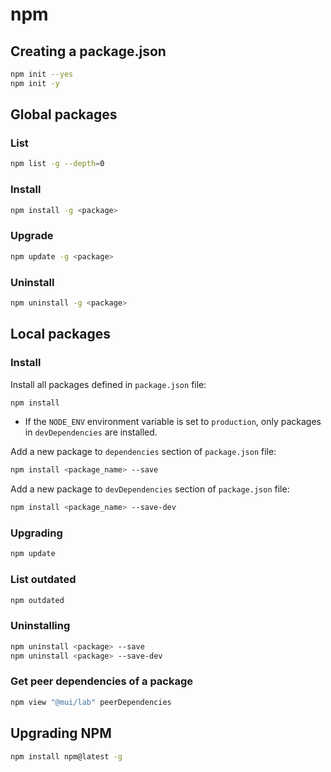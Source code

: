 # npm

## Creating a package.json

```sh
npm init --yes
npm init -y
```

## Global packages

### List

```sh
npm list -g --depth=0
```

### Install

```sh
npm install -g <package>
```

### Upgrade

```sh
npm update -g <package>
```


### Uninstall

```sh
npm uninstall -g <package>
```

## Local packages

### Install

Install all packages defined in `package.json` file:
```sh
npm install
```
- If the `NODE_ENV` environment variable is set to `production`, only packages in `devDependencies` are installed.

Add a new package to `dependencies` section of `package.json` file:
```sh
npm install <package_name> --save
```

Add a new package to `devDependencies` section of `package.json` file:
```sh
npm install <package_name> --save-dev
```

### Upgrading

```sh
npm update
```

### List outdated

```sh
npm outdated
```

### Uninstalling

```sh
npm uninstall <package> --save
npm uninstall <package> --save-dev
```

### Get peer dependencies of a package

```sh
npm view "@mui/lab" peerDependencies
```

## Upgrading NPM

```sh
npm install npm@latest -g
```
